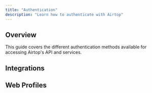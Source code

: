 ```yaml
---
title: "Authentication"
description: "Learn how to authenticate with Airtop"
---
```


## Overview

This guide covers the different authentication methods available for accessing Airtop's API and services.

## Integrations

## Web Profiles